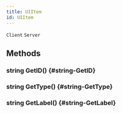 ```yaml
---
title: UIItem
id: UIItem
---
```

`Client`
`Server`

## Methods

### string GetID() {#string-GetID}

### string GetType() {#string-GetType}

### string GetLabel() {#string-GetLabel}

